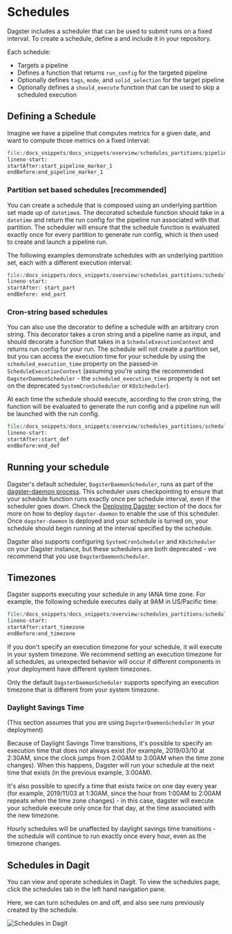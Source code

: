 
<DynamicMetaTags
  title="Schedules | Dagster"
  description="Dagster includes a scheduler that can be used to submit runs on a fixed interval."
/>

# Schedules

Dagster includes a scheduler that can be used to submit runs on a fixed interval. To create a schedule, define a <PyObject module="dagster" object="ScheduleDefinition"/> and include it in your repository.

Each schedule:

- Targets a pipeline
- Defines a function that returns `run_config` for the targeted pipeline
- Optionally defines `tags`, `mode`, and `solid_selection` for the target pipeline
- Optionally defines a `should_execute` function that can be used to skip a scheduled execution

## Defining a Schedule

Imagine we have a pipeline that computes metrics for a given date, and want to
compute those metrics on a fixed interval:

```python literalinclude caption=pipeline.py
file:/docs_snippets/docs_snippets/overview/schedules_partitions/pipeline.py
lineno-start:
startAfter:start_pipeline_marker_1
endBefore:end_pipeline_marker_1
```

### Partition set based schedules [recommended]

You can create a schedule that is composed using an underlying partition set made up of `datetime`s.
The decorated schedule function should take in a `datetime` and return the run config for the
pipeline run associated with that partition. The scheduler will ensure that the schedule function
is evaluated exactly once for every partition to generate run config, which is then
used to create and launch a pipeline run.

The following examples demonstrate schedules with an underlying partition set, each with a
different execution interval:

```python literalinclude caption=schedule_definition.py
file:/docs_snippets/docs_snippets/overview/schedules_partitions/schedule_definition.py
lineno-start:
startAfter: start_part
endBefore: end_part
```

### Cron-string based schedules

You can also use the <PyObject module="dagster" object="schedule" displayText="@schedule"/>
decorator to define a schedule with an arbitrary cron string. This decorator takes a cron string
and a pipeline name as input, and should decorate a function that takes in a
`ScheduleExecutionContext` and returns run config for your run. The schedule will not create a
partition set, but you can access the execution time for your schedule by using the
`scheduled_execution_time` property on the passed-in `ScheduleExecutionContext` (assuming you're
using the recommended `DagsterDaemonScheduler` - the `scheduled_execution_time` property is not set
on the deprecated `SystemCronScheduler` or `K8sScheduler`).

At each time the schedule should execute, according to the cron string, the function will be
evaluated to generate the run config and a pipeline run will be launched with the run config.

```python literalinclude caption=schedule_definition.py
file:/docs_snippets/docs_snippets/overview/schedules_partitions/schedule_definition.py
lineno-start:
startAfter:start_def
endBefore:end_def
```

## Running your schedule

Dagster's default scheduler, `DagsterDaemonScheduler`, runs as part
of the [dagster-daemon process](/overview/daemon). This scheduler uses checkpointing to ensure
that your schedule function runs exactly once per schedule interval, even if the scheduler goes
down. Check the [Deploying Dagster](/deploying) section of the docs for more on how to deploy
`dagster-daemon` to enable the use of this scheduler. Once `dagster-daemon` is deployed and your
schedule is turned on, your schedule should begin running at the interval specified by the schedule.

Dagster also supports configuring `SystemCronScheduler` and `K8sScheduler` on your Dagster instance,
but these schedulers are both deprecated - we recommend that you use `DagsterDaemonScheduler`.

## Timezones

Dagster supports executing your schedule in any IANA time zone. For example, the following schedule
executes daily at 9AM in US/Pacific time:

```python literalinclude caption=schedule_definition.py
file:/docs_snippets/docs_snippets/overview/schedules_partitions/schedule_definition.py
lineno-start:
startAfter:start_timezone
endBefore:end_timezone
```

If you don't specify an execution timezone for your schedule, it will execute in your system
timezone. We recommend setting an execution timezone for all schedules, as unexpected behavior will
occur if different components in your deployment have different system timezones.

Only the default `DagsterDaemonScheduler` supports specifying an execution timezone that is
different from your system timezone.

### Daylight Savings Time

(This section assumes that you are using `DagsterDaemonScheduler` in your deployment)

Because of Daylight Savings Time transitions, it's possible to specify an execution time that does not
always exist (for example, 2019/03/10 at 2:30AM, since the clock jumps from 2:00AM to
3:00AM when the time zone changes). When this happens, Dagster will run your schedule at the next time that exists (in the previous example,
3:00AM).

It's also possible to specify a time that exists twice on one day every year (for example,
2019/11/03 at 1:30AM, since the hour from 1:00AM to 2:00AM repeats when the time zone changes) - in this case, dagster will execute
your schedule execute only once for that day, at the time associated with the new timezone.

Hourly schedules will be unaffected by daylight savings time transitions - the schedule will
continue to run exactly once every hour, even as the timezone changes.

## Schedules in Dagit

You can view and operate schedules in Dagit. To view the schedules page, click the schedules tab in the left hand navigation pane.

Here, we can turn schedules on and off, and also see runs previously created by the schedule.

![Schedules in Dagit](/assets/images/overview/schedules_partitions/schedules.png)
